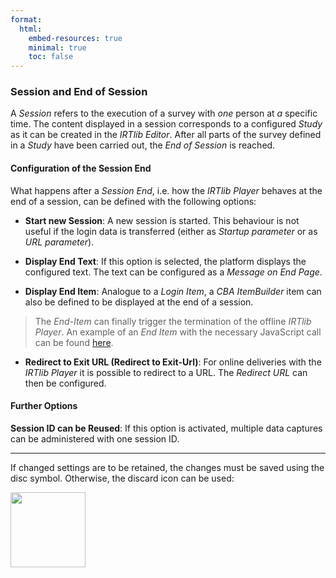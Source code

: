 ```yaml
---
format:
  html:
    embed-resources: true
    minimal: true
    toc: false
---
```


### Session and End of Session

A *Session* refers to the execution of a survey with *one* person at *a* specific time. The content displayed in a session corresponds to a configured *Study* as it can be created in the *IRTlib Editor*. After all parts of the survey defined in a *Study* have been carried out, the *End of Session* is reached. 

#### Configuration of the Session End 

What happens after a *Session End*, i.e. how the *IRTlib Player* behaves at the end of a session, can be defined with the following options:

* **Start new Session**: A new session is started. This behaviour is not useful if the login data is transferred (either as *Startup parameter* or as *URL parameter*).

* **Display End Text**: If this option is selected, the platform displays the configured text. The text can be configured as a *Message on End Page*. 

* **Display End Item**: Analogue to a *Login Item*, a *CBA ItemBuilder* item can also be defined to be displayed at the end of a session. 

> The *End-Item* can finally trigger the termination of the offline *IRTlib Player*. An example of an *End Item* with the necessary JavaScript call can be found [here](https://kroehne.github.io/CBAItemBuilderBook/items/9_09/IRTLibEndItemExample.zip).

* **Redirect to Exit URL (Redirect to Exit-Url)**: For online deliveries with the *IRTlib Player* it is possible to redirect to a URL. The *Redirect URL* can then be configured. 

#### Further Options

**Session ID can be Reused**: If this option is activated, multiple data captures can be administered with one session ID.

<hr/>

If changed settings are to be retained, the changes must be saved using the disc symbol. Otherwise, the discard icon can be used:

![](img/screenshot-icons-undo-and-save-01.png){width="120" fig-align="left"}